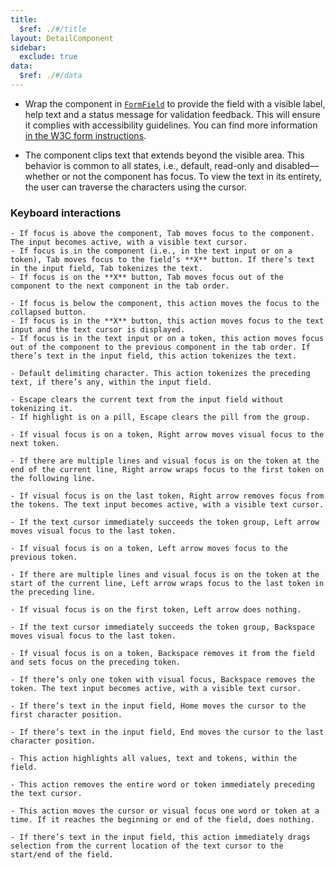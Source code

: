 ```yaml
---
title:
  $ref: ./#/title
layout: DetailComponent
sidebar:
  exclude: true
data:
  $ref: ./#/data
---
```


- Wrap the component in [`FormField`](/salt/components/form-field) to provide the field with a visible label, help text and a status message for validation feedback. This will ensure it complies with accessibility guidelines. You can find more information [in the W3C form instructions](https://www.w3.org/WAI/tutorials/forms/instructions/).

- The component clips text that extends beyond the visible area. This behavior is common to all states, i.e., default, read-only and disabled—whether or not the component has focus. To view the text in its entirety, the user can traverse the characters using the cursor.

### Keyboard interactions

<KeyboardControls>
  <KeyboardControl keyOrCombos="Tab">

    - If focus is above the component, Tab moves focus to the component. The input becomes active, with a visible text cursor.
    - If focus is in the component (i.e., in the text input or on a token), Tab moves focus to the field’s **X** button. If there’s text in the input field, Tab tokenizes the text.
    - If focus is on the **X** button, Tab moves focus out of the component to the next component in the tab order.

  </KeyboardControl>
  <KeyboardControl keyOrCombos="Shift + Tab">

    - If focus is below the component, this action moves the focus to the collapsed button.
    - If focus is in the **X** button, this action moves focus to the text input and the text cursor is displayed.
    - If focus is in the text input or on a token, this action moves focus out of the component to the previous component in the tab order. If there’s text in the input field, this action tokenizes the text.

  </KeyboardControl>
  <KeyboardControl keyOrCombos="Enter / Comma">

    - Default delimiting character. This action tokenizes the preceding text, if there’s any, within the input field.

  </KeyboardControl>
  <KeyboardControl keyOrCombos="Escape">

    - Escape clears the current text from the input field without tokenizing it.
    - If highlight is on a pill, Escape clears the pill from the group.

  </KeyboardControl>
  <KeyboardControl keyOrCombos="Right arrow">

    - If visual focus is on a token, Right arrow moves visual focus to the next token.

    - If there are multiple lines and visual focus is on the token at the end of the current line, Right arrow wraps focus to the first token on the following line.

    - If visual focus is on the last token, Right arrow removes focus from the tokens. The text input becomes active, with a visible text cursor.

  </KeyboardControl>
  <KeyboardControl keyOrCombos="Left arrow">

    - If the text cursor immediately succeeds the token group, Left arrow moves visual focus to the last token.

    - If visual focus is on a token, Left arrow moves focus to the previous token.

    - If there are multiple lines and visual focus is on the token at the start of the current line, Left arrow wraps focus to the last token in the preceding line.

    - If visual focus is on the first token, Left arrow does nothing.

  </KeyboardControl>
  <KeyboardControl keyOrCombos="Backspace">

    - If the text cursor immediately succeeds the token group, Backspace moves visual focus to the last token.

    - If visual focus is on a token, Backspace removes it from the field and sets focus on the preceding token.

    - If there’s only one token with visual focus, Backspace removes the token. The text input becomes active, with a visible text cursor.

  </KeyboardControl>
  <KeyboardControl keyOrCombos="Home">

    - If there’s text in the input field, Home moves the cursor to the first character position.

  </KeyboardControl>
  <KeyboardControl keyOrCombos="End">

    - If there’s text in the input field, End moves the cursor to the last character position.

  </KeyboardControl>
  <KeyboardControl keyOrCombos="Control + A / Command + A">

    - This action highlights all values, text and tokens, within the field.

  </KeyboardControl>
  <KeyboardControl keyOrCombos="Control + Backspace / Option + Backspace">

    - This action removes the entire word or token immediately preceding the text cursor.

  </KeyboardControl>
  <KeyboardControl keyOrCombos="Control + Arrow keys / Option + Arrow keys">

    - This action moves the cursor or visual focus one word or token at a time. If it reaches the beginning or end of the field, does nothing.

  </KeyboardControl>
  <KeyboardControl keyOrCombos="Shift + Home / Shift + End">

    - If there’s text in the input field, this action immediately drags selection from the current location of the text cursor to the start/end of the field.

  </KeyboardControl>
</KeyboardControls>
